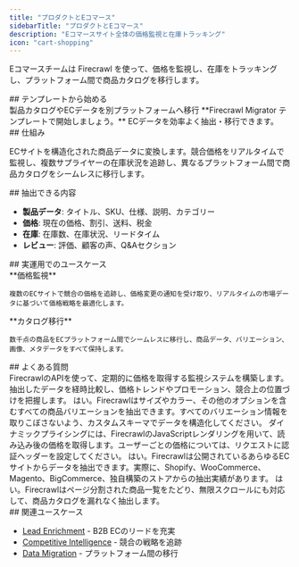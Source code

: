 ```yaml
---
title: "プロダクトとEコマース"
sidebarTitle: "プロダクトとEコマース"
description: "Eコマースサイト全体の価格監視と在庫トラッキング"
icon: "cart-shopping"
---
```


Eコマースチームは Firecrawl を使って、価格を監視し、在庫をトラッキングし、プラットフォーム間で商品カタログを移行します。

<div id="start-with-a-template">
  ## テンプレートから始める
</div>

<Card title="Firecrawl Migrator" icon="github" href="https://github.com/mendableai/firecrawl-migrator">
  製品カタログやECデータを別プラットフォームへ移行
</Card>

<Note>
  **Firecrawl Migrator テンプレートで開始しましょう。** ECデータを効率よく抽出・移行できます。
</Note>

<div id="how-it-works">
  ## 仕組み
</div>

ECサイトを構造化された商品データに変換します。競合価格をリアルタイムで監視し、複数サプライヤーの在庫状況を追跡し、異なるプラットフォーム間で商品カタログをシームレスに移行します。

<div id="what-you-can-extract">
  ## 抽出できる内容
</div>

* **製品データ**: タイトル、SKU、仕様、説明、カテゴリー
* **価格**: 現在の価格、割引、送料、税金
* **在庫**: 在庫数、在庫状況、リードタイム
* **レビュー**: 評価、顧客の声、Q&amp;Aセクション

<div id="use-cases-in-action">
  ## 実運用でのユースケース
</div>

<CardGroup cols={2}>
  <Card>
    **価格監視**

    複数のECサイトで競合の価格を追跡し、価格変更の通知を受け取り、リアルタイムの市場データに基づいて価格戦略を最適化します。
  </Card>

  <Card>
    **カタログ移行**

    数千点の商品をECプラットフォーム間でシームレスに移行し、商品データ、バリエーション、画像、メタデータをすべて保持します。
  </Card>
</CardGroup>

<div id="faqs">
  ## よくある質問
</div>

<AccordionGroup>
  <Accordion title="競合の価格変更はどのように追跡できますか？">
    FirecrawlのAPIを使って、定期的に価格を取得する監視システムを構築します。抽出したデータを経時比較し、価格トレンドやプロモーション、競合上の位置づけを把握します。
  </Accordion>

  <Accordion title="商品バリエーション（サイズ、カラーなど）を抽出できますか？">
    はい。Firecrawlはサイズやカラー、その他のオプションを含むすべての商品バリエーションを抽出できます。すべてのバリエーション情報を取りこぼさないよう、カスタムスキーマでデータを構造化してください。
  </Accordion>

  <Accordion title="ダイナミックプライシングやユーザーごとの価格にはどう対応しますか？">
    ダイナミックプライシングには、FirecrawlのJavaScriptレンダリングを用いて、読み込み後の価格を取得します。ユーザーごとの価格については、リクエストに認証ヘッダーを設定してください。
  </Accordion>

  <Accordion title="異なるECプラットフォームからデータを抽出できますか？">
    はい。Firecrawlは公開されているあらゆるECサイトからデータを抽出できます。実際に、Shopify、WooCommerce、Magento、BigCommerce、独自構築のストアからの抽出実績があります。
  </Accordion>

  <Accordion title="Firecrawlはページネーションや無限スクロールに対応できますか？">
    はい。Firecrawlはページ分割された商品一覧をたどり、無限スクロールにも対応して、商品カタログを漏れなく抽出します。
  </Accordion>
</AccordionGroup>

<div id="related-use-cases">
  ## 関連ユースケース
</div>

* [Lead Enrichment](/ja/use-cases/lead-enrichment) - B2B ECのリードを充実
* [Competitive Intelligence](/ja/use-cases/competitive-intelligence) - 競合の戦略を追跡
* [Data Migration](/ja/use-cases/data-migration) - プラットフォーム間の移行